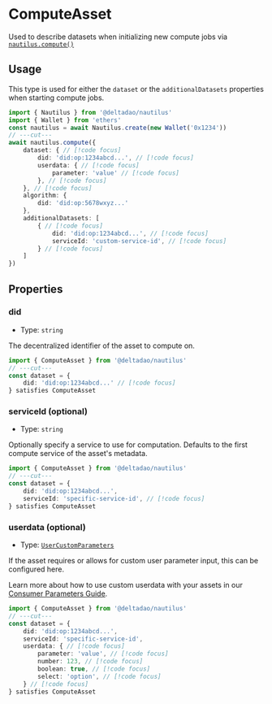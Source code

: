 # ComputeAsset

Used to describe datasets when initializing new compute jobs via [`nautilus.compute()`](/docs/api/nautilus/compute)

## Usage
This type is used for either the `dataset` or the `additionalDatasets` properties when starting compute jobs.

```ts twoslash
import { Nautilus } from '@deltadao/nautilus'
import { Wallet } from 'ethers'
const nautilus = await Nautilus.create(new Wallet('0x1234'))
// ---cut---
await nautilus.compute({
    dataset: { // [!code focus]
        did: 'did:op:1234abcd...', // [!code focus]
        userdata: { // [!code focus]
            parameter: 'value' // [!code focus] 
        }, // [!code focus]
    }, // [!code focus]
    algorithm: {
        did: 'did:op:5678wxyz...'
    },
    additionalDatasets: [
        { // [!code focus]
            did: 'did:op:1234abcd...', // [!code focus]
            serviceId: 'custom-service-id', // [!code focus]
        } // [!code focus]
    ]
})
```

## Properties

### did
- Type: `string`

The decentralized identifier of the asset to compute on.
```ts twoslash
import { ComputeAsset } from '@deltadao/nautilus'
// ---cut---
const dataset = {
    did: 'did:op:1234abcd...' // [!code focus]
} satisfies ComputeAsset
```

### serviceId (optional)
- Type: `string`

Optionally specify a service to use for computation. Defaults to the first compute service of the asset's metadata.
```ts twoslash
import { ComputeAsset } from '@deltadao/nautilus'
// ---cut---
const dataset = {
    did: 'did:op:1234abcd...', 
    serviceId: 'specific-service-id', // [!code focus]
} satisfies ComputeAsset
```

### userdata (optional)
- Type: [`UserCustomParameters`](/docs/api/UserCustomParameters)

If the asset requires or allows for custom user parameter input, this can be configured here.

Learn more about how to use custom userdata with your assets in our [Consumer Parameters Guide](/docs/guide/ConsumerParameterBuilder).
```ts twoslash
import { ComputeAsset } from '@deltadao/nautilus'
// ---cut---
const dataset = {
    did: 'did:op:1234abcd...', 
    serviceId: 'specific-service-id',
    userdata: { // [!code focus]
        parameter: 'value', // [!code focus]
        number: 123, // [!code focus]
        boolean: true, // [!code focus]
        select: 'option', // [!code focus]
    } // [!code focus]
} satisfies ComputeAsset
```